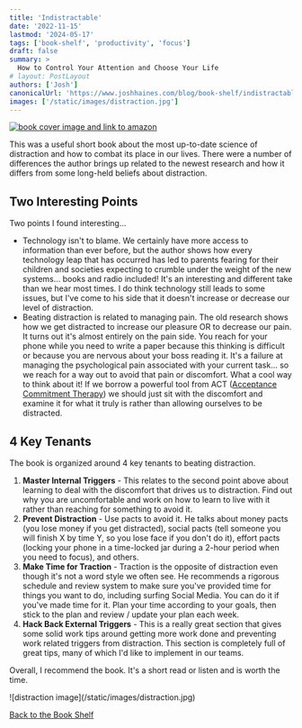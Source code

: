 ```yaml
---
title: 'Indistractable'
date: '2022-11-15'
lastmod: '2024-05-17'
tags: ['book-shelf', 'productivity', 'focus']
draft: false
summary: >
  How to Control Your Attention and Choose Your Life
# layout: PostLayout
authors: ['Josh']
canonicalUrl: 'https://www.joshhaines.com/blog/book-shelf/indistractable'
images: ['/static/images/distraction.jpg']
---
```


<div className="mx-auto w-1/3">
  <a href="https://www.amazon.com/Indistractable-Control-Your-Attention-Choose/dp/194883653X">
    <img
      alt="book cover image and link to amazon"
      src="https://m.media-amazon.com/images/I/41II0W6NiBL._SY445_SX342_.jpg"
    />
  </a>
</div>

This was a useful short book about the most up-to-date science of distraction and how to combat its place in our lives.
There were a number of differences the author brings up related to the newest research and how it differs from some
long-held beliefs about distraction.

## Two Interesting Points

Two points I found interesting...

- Technology isn't to blame. We certainly have more access to information than ever before, but the author shows how every
  technology leap that has occurred has led to parents fearing for their children and societies expecting to crumble
  under the weight of the new systems... books and radio included! It's an interesting and different take than we hear
  most times. I do think technology still leads to some issues, but I've come to his side that it doesn't increase or
  decrease our level of distraction.
- Beating distraction is related to managing pain. The old research shows how we get distracted to increase our pleasure
  OR to decrease our pain. It turns out it's almost entirely on the pain side. You reach for your phone while you need
  to write a paper because this thinking is difficult or because you are nervous about your boss reading it. It's a
  failure at managing the psychological pain associated with your current task... so we reach for a way out to avoid that
  pain or discomfort. What a cool way to think about it! If we borrow a powerful tool from
  ACT ([Acceptance Commitment Therapy](https://contextualscience.org/act)) we should just sit with the discomfort and
  examine it for what it truly is rather than allowing ourselves to be distracted.

## 4 Key Tenants

The book is organized around 4 key tenants to beating distraction.

1. **Master Internal Triggers** - This relates to the second point above about learning to deal with the discomfort that drives us to distraction. Find out why you are uncomfortable and work on how to learn to live with it rather than reaching for something to avoid it.
2. **Prevent Distraction** - Use pacts to avoid it. He talks about money pacts (you lose money if you get distracted), social pacts (tell someone you will finish X by time Y, so you lose face if you don't do it), effort pacts (locking your phone in a time-locked jar during a 2-hour period when you need to focus), and others.
3. **Make Time for Traction** - Traction is the opposite of distraction even though it's not a word style we often see. He recommends a rigorous schedule and review system to make sure you've provided time for things you want to do, including surfing Social Media. You can do it if you've made time for it. Plan your time according to your goals, then stick to the plan and review / update your plan each week.
4. **Hack Back External Triggers** - This is a really great section that gives some solid work tips around getting more work done and preventing work related triggers from distraction. This section is completely full of great tips, many of which I'd like to implement in our teams.

Overall, I recommend the book. It's a short read or listen and is worth the time.

<div className="-mx-2 flex flex-wrap justify-center overflow-hidden xl:-mx-2">
  <div className="my-1 w-full overflow-hidden px-2 xl:my-1 xl:w-3/4 xl:px-2">
    ![distraction image](/static/images/distraction.jpg)
  </div>
</div>

[Back to the Book Shelf](/blog/book-shelf)
